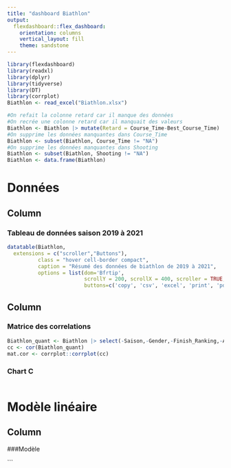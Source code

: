 ```yaml
---
title: "dashboard Biathlon"
output: 
  flexdashboard::flex_dashboard:
    orientation: columns
    vertical_layout: fill
    theme: sandstone
---
```


```r
library(flexdashboard)
library(readxl)
library(dplyr)
library(tidyverse)
library(DT)
library(corrplot)
Biathlon <- read_excel("Biathlon.xlsx")
```

```r
#On refait la colonne retard car il manque des données
#On recrée une colonne retard car il manquait des valeurs
Biathlon <- Biathlon |> mutate(Retard = Course_Time-Best_Course_Time)
#On supprime les données manquantes dans Course_Time
Biathlon <- subset(Biathlon, Course_Time != "NA")
#On supprime les données manquantes dans Shooting 
Biathlon <- subset(Biathlon, Shooting != "NA")
Biathlon <- data.frame(Biathlon)
```
Données
====================================================



Column {data-width=650}
-----------------------------------------------------------------------

### Tableau de données saison 2019 à 2021

```r
datatable(Biathlon,
  extensions = c("scroller","Buttons"),
          class = "hover cell-border compact",
          caption = "Résumé des données de biathlon de 2019 à 2021",
          options = list(dom='Bfrtip',
                         scrollY = 200, scrollX = 400, scroller = TRUE,
                         buttons=c('copy', 'csv', 'excel', 'print', 'pdf')))

```

Column {data-width=350}
-----------------------------------------------------------------------

### Matrice des correlations

```r
Biathlon_quant <- Biathlon |> select(-Saison,-Gender,-Finish_Ranking,-Athlete,-nationalité,-Date,-Races,-Location,-Type)
cc <- cor(Biathlon_quant)
mat.cor <- corrplot::corrplot(cc)
```

### Chart C

```r

```

Modèle linéaire
============================================

Column{data-width=500}
----------------------------------------------------
###Modèle

```


